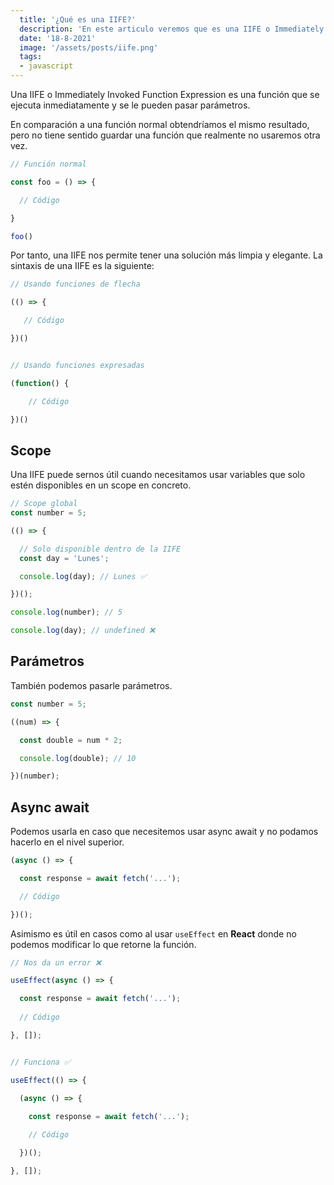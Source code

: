 ```yaml
---
  title: '¿Qué es una IIFE?'
  description: 'En este articulo veremos que es una IIFE o Immediately Invoked Function Expression, cual es su sintaxis y como se usa.'
  date: '18-8-2021'
  image: '/assets/posts/iife.png'
  tags:
  - javascript
---
```


Una IIFE o Immediately Invoked Function Expression es una función que se ejecuta inmediatamente y se le pueden pasar parámetros.

En comparación a una función normal obtendríamos el mismo resultado, pero no tiene sentido guardar una función que realmente no usaremos otra vez.

```javascript
// Función normal

const foo = () => {

  // Código

}

foo()


```

Por tanto, una IIFE nos permite tener una solución más limpia y elegante. La sintaxis de una IIFE es la siguiente:

```javascript
// Usando funciones de flecha

(() => {

   // Código

})()


// Usando funciones expresadas

(function() {

	// Código

})()
```

## Scope

Una IIFE puede sernos útil cuando necesitamos usar variables que solo estén disponibles en un scope en concreto.

```javascript
// Scope global
const number = 5;

(() => {

  // Solo disponible dentro de la IIFE
  const day = 'Lunes';

  console.log(day); // Lunes ✅

})();

console.log(number); // 5

console.log(day); // undefined ❌

```

## Parámetros

También podemos pasarle parámetros.

```javascript
const number = 5;

((num) => {

  const double = num * 2;

  console.log(double); // 10

})(number);

```

## Async await

Podemos usarla en caso que necesitemos usar async await y no podamos hacerlo en el nivel superior.

```javascript
(async () => {

  const response = await fetch('...');

  // Código

})();
```

Asimismo es útil en casos como al usar `useEffect` en **React** donde no podemos modificar lo que retorne la función.

```javascript
// Nos da un error ❌

useEffect(async () => {

  const response = await fetch('...');
  
  // Código

}, []);


// Funciona ✅

useEffect(() => {

  (async () => {
    
    const response = await fetch('...');

    // Código

  })();

}, []);
```